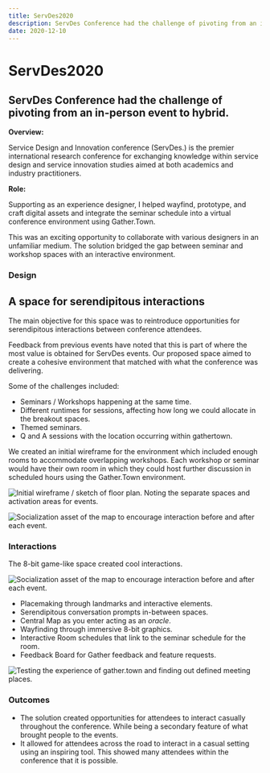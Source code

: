 ```yaml
---
title: ServDes2020
description: ServDes Conference had the challenge of pivoting from an in-person event to hybrid.
date: 2020-12-10
---
```

# ServDes2020

## ServDes Conference had the challenge of pivoting from an in-person event to hybrid.

**Overview:**

Service Design and Innovation conference (ServDes.) is the premier international research conference for exchanging knowledge within service design and service innovation studies aimed at both academics and industry practitioners.

**Role:**

Supporting as an experience designer, I helped wayfind, prototype, and craft digital assets and integrate the seminar schedule into a virtual conference environment using Gather.Town.

This was an exciting opportunity to collaborate with various designers in an unfamiliar medium. The solution bridged the gap between seminar and workshop spaces with an interactive environment.



### Design

## A space for serendipitous interactions
The main objective for this space was to reintroduce opportunities for serendipitous interactions between conference attendees.

Feedback from previous events have noted that this is part of where the most value is obtained for ServDes events. Our proposed space aimed to create a cohesive environment that matched with what the conference was delivering.

Some of the challenges included:
-  Seminars / Workshops happening at the same time.
-  Different runtimes for sessions, affecting how long we could allocate in the breakout spaces.
-  Themed seminars.
-  Q and A sessions with the location occurring within gathertown.

We created an initial wireframe for the environment which included enough rooms to accommodate overlapping workshops. Each workshop or seminar would have their own room in which they could host further discussion in scheduled hours using the Gather.Town environment.

![Initial wireframe / sketch of floor plan. Noting the separate spaces and activation areas for events.](/images/wireframe-of-gather-layout.png)

![Socialization asset of the map to encourage interaction before and after each event.](/images/gather.png)

### Interactions
The 8-bit game-like space created cool interactions.

![Socialization asset of the map to encourage interaction before and after each event.](/images/singage-banner.png "Map designed to facilitate socialization at ServDes2020")

-  Placemaking through landmarks and interactive elements.
-  Serendipitous conversation prompts in-between spaces.
-  Central Map as you enter acting as an *oracle*.
-  Wayfinding through immersive 8-bit graphics.
-  Interactive Room schedules that link to the seminar schedule for the room.
-  Feedback Board for Gather feedback and feature requests.

![Testing the experience of gather.town and finding out defined meeting places.](/images/Frame-103.png)

### Outcomes
-  The solution created opportunities for attendees to interact casually throughout the conference. While being a secondary feature of what brought people to the events.
-  It allowed for attendees across the road to interact in a casual setting using an inspiring tool. This showed many attendees within the conference that it is possible.